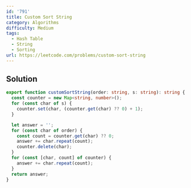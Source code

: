 ```yaml
---
id: '791'
title: Custom Sort String
category: Algorithms
difficulty: Medium
tags:
  - Hash Table
  - String
  - Sorting
url: https://leetcode.com/problems/custom-sort-string
---
```


## Solution

```typescript showLineNumbers
export function customSortString(order: string, s: string): string {
  const counter = new Map<string, number>();
  for (const char of s) {
    counter.set(char, (counter.get(char) ?? 0) + 1);
  }

  let answer = '';
  for (const char of order) {
    const count = counter.get(char) ?? 0;
    answer += char.repeat(count);
    counter.delete(char);
  }
  for (const [char, count] of counter) {
    answer += char.repeat(count);
  }
  return answer;
}
```
